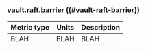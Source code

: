 ### vault.raft.barrier ((#vault-raft-barrier))

Metric type | Units | Description
----------- | ----- | -----------
BLAH     | BLAH    | BLAH
